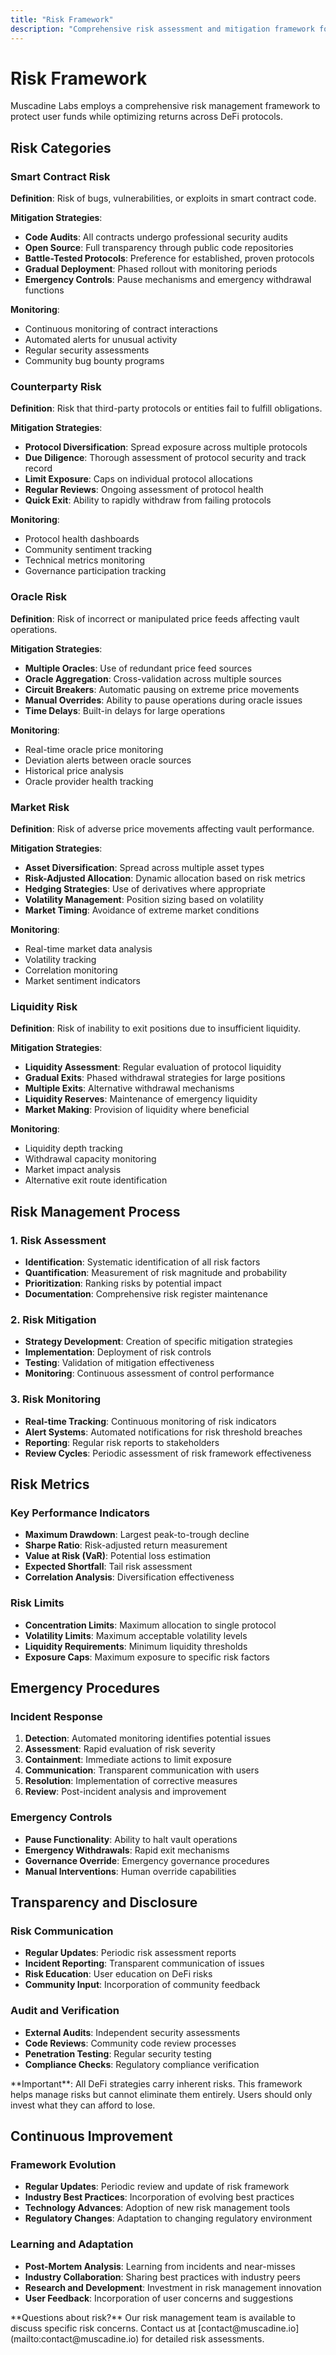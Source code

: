 ```yaml
---
title: "Risk Framework"
description: "Comprehensive risk assessment and mitigation framework for Muscadine Labs vault strategies."
---
```


# Risk Framework

Muscadine Labs employs a comprehensive risk management framework to protect user funds while optimizing returns across DeFi protocols.

## Risk Categories

### Smart Contract Risk
**Definition**: Risk of bugs, vulnerabilities, or exploits in smart contract code.

**Mitigation Strategies**:
- **Code Audits**: All contracts undergo professional security audits
- **Open Source**: Full transparency through public code repositories
- **Battle-Tested Protocols**: Preference for established, proven protocols
- **Gradual Deployment**: Phased rollout with monitoring periods
- **Emergency Controls**: Pause mechanisms and emergency withdrawal functions

**Monitoring**:
- Continuous monitoring of contract interactions
- Automated alerts for unusual activity
- Regular security assessments
- Community bug bounty programs

### Counterparty Risk
**Definition**: Risk that third-party protocols or entities fail to fulfill obligations.

**Mitigation Strategies**:
- **Protocol Diversification**: Spread exposure across multiple protocols
- **Due Diligence**: Thorough assessment of protocol security and track record
- **Limit Exposure**: Caps on individual protocol allocations
- **Regular Reviews**: Ongoing assessment of protocol health
- **Quick Exit**: Ability to rapidly withdraw from failing protocols

**Monitoring**:
- Protocol health dashboards
- Community sentiment tracking
- Technical metrics monitoring
- Governance participation tracking

### Oracle Risk
**Definition**: Risk of incorrect or manipulated price feeds affecting vault operations.

**Mitigation Strategies**:
- **Multiple Oracles**: Use of redundant price feed sources
- **Oracle Aggregation**: Cross-validation across multiple sources
- **Circuit Breakers**: Automatic pausing on extreme price movements
- **Manual Overrides**: Ability to pause operations during oracle issues
- **Time Delays**: Built-in delays for large operations

**Monitoring**:
- Real-time oracle price monitoring
- Deviation alerts between oracle sources
- Historical price analysis
- Oracle provider health tracking

### Market Risk
**Definition**: Risk of adverse price movements affecting vault performance.

**Mitigation Strategies**:
- **Asset Diversification**: Spread across multiple asset types
- **Risk-Adjusted Allocation**: Dynamic allocation based on risk metrics
- **Hedging Strategies**: Use of derivatives where appropriate
- **Volatility Management**: Position sizing based on volatility
- **Market Timing**: Avoidance of extreme market conditions

**Monitoring**:
- Real-time market data analysis
- Volatility tracking
- Correlation monitoring
- Market sentiment indicators

### Liquidity Risk
**Definition**: Risk of inability to exit positions due to insufficient liquidity.

**Mitigation Strategies**:
- **Liquidity Assessment**: Regular evaluation of protocol liquidity
- **Gradual Exits**: Phased withdrawal strategies for large positions
- **Multiple Exits**: Alternative withdrawal mechanisms
- **Liquidity Reserves**: Maintenance of emergency liquidity
- **Market Making**: Provision of liquidity where beneficial

**Monitoring**:
- Liquidity depth tracking
- Withdrawal capacity monitoring
- Market impact analysis
- Alternative exit route identification

## Risk Management Process

### 1. Risk Assessment
- **Identification**: Systematic identification of all risk factors
- **Quantification**: Measurement of risk magnitude and probability
- **Prioritization**: Ranking risks by potential impact
- **Documentation**: Comprehensive risk register maintenance

### 2. Risk Mitigation
- **Strategy Development**: Creation of specific mitigation strategies
- **Implementation**: Deployment of risk controls
- **Testing**: Validation of mitigation effectiveness
- **Monitoring**: Continuous assessment of control performance

### 3. Risk Monitoring
- **Real-time Tracking**: Continuous monitoring of risk indicators
- **Alert Systems**: Automated notifications for risk threshold breaches
- **Reporting**: Regular risk reports to stakeholders
- **Review Cycles**: Periodic assessment of risk framework effectiveness

## Risk Metrics

### Key Performance Indicators
- **Maximum Drawdown**: Largest peak-to-trough decline
- **Sharpe Ratio**: Risk-adjusted return measurement
- **Value at Risk (VaR)**: Potential loss estimation
- **Expected Shortfall**: Tail risk assessment
- **Correlation Analysis**: Diversification effectiveness

### Risk Limits
- **Concentration Limits**: Maximum allocation to single protocol
- **Volatility Limits**: Maximum acceptable volatility levels
- **Liquidity Requirements**: Minimum liquidity thresholds
- **Exposure Caps**: Maximum exposure to specific risk factors

## Emergency Procedures

### Incident Response
1. **Detection**: Automated monitoring identifies potential issues
2. **Assessment**: Rapid evaluation of risk severity
3. **Containment**: Immediate actions to limit exposure
4. **Communication**: Transparent communication with users
5. **Resolution**: Implementation of corrective measures
6. **Review**: Post-incident analysis and improvement

### Emergency Controls
- **Pause Functionality**: Ability to halt vault operations
- **Emergency Withdrawals**: Rapid exit mechanisms
- **Governance Override**: Emergency governance procedures
- **Manual Interventions**: Human override capabilities

## Transparency and Disclosure

### Risk Communication
- **Regular Updates**: Periodic risk assessment reports
- **Incident Reporting**: Transparent communication of issues
- **Risk Education**: User education on DeFi risks
- **Community Input**: Incorporation of community feedback

### Audit and Verification
- **External Audits**: Independent security assessments
- **Code Reviews**: Community code review processes
- **Penetration Testing**: Regular security testing
- **Compliance Checks**: Regulatory compliance verification

<Callout type="warning">
**Important**: All DeFi strategies carry inherent risks. This framework helps manage risks but cannot eliminate them entirely. Users should only invest what they can afford to lose.
</Callout>

## Continuous Improvement

### Framework Evolution
- **Regular Updates**: Periodic review and update of risk framework
- **Industry Best Practices**: Incorporation of evolving best practices
- **Technology Advances**: Adoption of new risk management tools
- **Regulatory Changes**: Adaptation to changing regulatory environment

### Learning and Adaptation
- **Post-Mortem Analysis**: Learning from incidents and near-misses
- **Industry Collaboration**: Sharing best practices with industry peers
- **Research and Development**: Investment in risk management innovation
- **User Feedback**: Incorporation of user concerns and suggestions

<Callout type="info">
**Questions about risk?** Our risk management team is available to discuss specific risk concerns. Contact us at [contact@muscadine.io](mailto:contact@muscadine.io) for detailed risk assessments.
</Callout>
